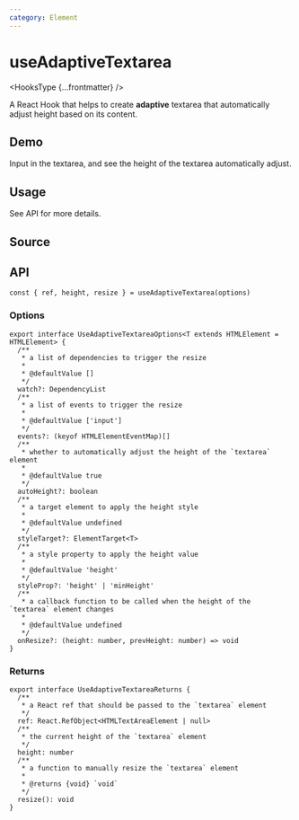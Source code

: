 ```yaml
---
category: Element
---
```


# useAdaptiveTextarea


<HooksType {...frontmatter} />

A React Hook that helps to create **adaptive** textarea that automatically adjust height based on its content.

## Demo

Input in the textarea, and see the height of the textarea automatically adjust.


<App />

## Usage

See API for more details.

## Source


<Source />

## API

```tsx
const { ref, height, resize } = useAdaptiveTextarea(options)
```

### Options

```tsx
export interface UseAdaptiveTextareaOptions<T extends HTMLElement = HTMLElement> {
  /**
   * a list of dependencies to trigger the resize
   *
   * @defaultValue []
   */
  watch?: DependencyList
  /**
   * a list of events to trigger the resize
   *
   * @defaultValue ['input']
   */
  events?: (keyof HTMLElementEventMap)[]
  /**
   * whether to automatically adjust the height of the `textarea` element
   *
   * @defaultValue true
   */
  autoHeight?: boolean
  /**
   * a target element to apply the height style
   *
   * @defaultValue undefined
   */
  styleTarget?: ElementTarget<T>
  /**
   * a style property to apply the height value
   *
   * @defaultValue 'height'
   */
  styleProp?: 'height' | 'minHeight'
  /**
   * a callback function to be called when the height of the `textarea` element changes
   *
   * @defaultValue undefined
   */
  onResize?: (height: number, prevHeight: number) => void
}
```

### Returns

```tsx
export interface UseAdaptiveTextareaReturns {
  /**
   * a React ref that should be passed to the `textarea` element
   */
  ref: React.RefObject<HTMLTextAreaElement | null>
  /**
   * the current height of the `textarea` element
   */
  height: number
  /**
   * a function to manually resize the `textarea` element
   *
   * @returns {void} `void`
   */
  resize(): void
}
```
